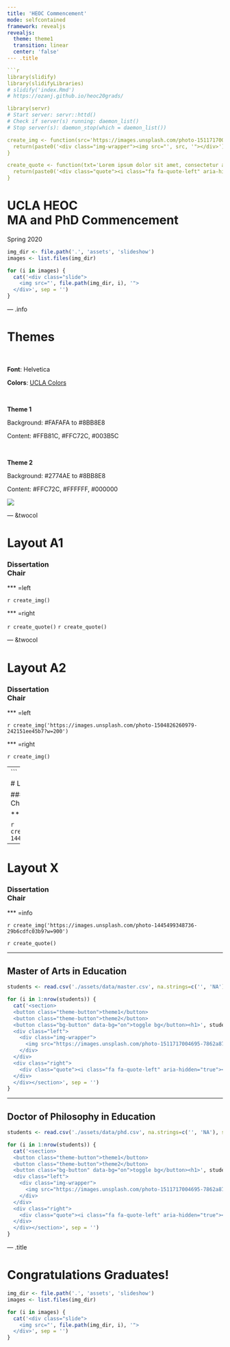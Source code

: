 ```yaml
---
title: 'HEOC Commencement'
mode: selfcontained
framework: revealjs
revealjs:
  theme: theme1
  transition: linear
  center: 'false'
--- .title

```r
library(slidify)
library(slidifyLibraries)
# slidify('index.Rmd')
# https://ozanj.github.io/heoc20grads/

library(servr)
# Start server: servr::httd()
# Check if server(s) running: daemon_list()
# Stop server(s): daemon_stop(which = daemon_list())

create_img <- function(src='https://images.unsplash.com/photo-1511717004695-7862a87f4b3d?w=200') {
  return(paste0('<div class="img-wrapper"><img src="', src, '"></div>'))
}

create_quote <- function(txt='Lorem ipsum dolor sit amet, consectetur adipiscing elit, sed do eiusmod tempor incididunt ut labore et dolore magna aliqua.') {
  return(paste0('<div class="quote"><i class="fa fa-quote-left" aria-hidden="true"></i>', txt, '<i class="fa fa-quote-right" aria-hidden="true"></i></div>'))
}
```

# UCLA HEOC<br>MA and PhD Commencement

Spring 2020

<div id="slides-start" class="slides-wrapper">

```r
img_dir <- file.path('.', 'assets', 'slideshow')
images <- list.files(img_dir)

for (i in images) {
  cat('<div class="slide">
    <img src="', file.path(img_dir, i), '">
  </div>', sep = '')
}
```

</div>

<audio loop data-autoplay id="slides-music">
  <source src="./assets/audio/pomp-and-circumstance.mp3" type="audio/mpeg">
</audio>

--- .info

# Themes

<br>

**Font**: Helvetica

**Colors**: [UCLA Colors](http://brand.ucla.edu/identity/colors)

<br>

**Theme 1**

Background: <span class="color-box" style="background-color:#FAFAFA"></span> \#FAFAFA to <span class="color-box" style="background-color:#8BB8E8"></span> \#8BB8E8

Content: <span class="color-box" style="background-color:#FFB81C"></span> \#FFB81C, <span class="color-box" style="background-color:#FFC72C"></span> \#FFC72C, <span class="color-box" style="background-color:#003B5C"></span> \#003B5C

<br>

**Theme 2**

Background:  <span class="color-box" style="background-color:#2774AE"></span> \#2774AE to <span class="color-box" style="background-color:#8BB8E8"></span> \#8BB8E8

Content: <span class="color-box" style="background-color:#FFC72C"></span> \#FFC72C, <span class="color-box" style="background-color:#FFFFFF"></span> \#FFFFFF, <span class="color-box" style="background-color:#000000"></span> \#000000

![](http://brand.ucla.edu/images/identity/colors/id-colors-usage.jpg)

--- &twocol

# Layout A1

### Dissertation<br>Chair

*** =left

`r create_img()`

*** =right

`r create_quote()`
`r create_quote()`

--- &twocol

# Layout A2

### Dissertation<br>Chair

*** =left

`r create_img('https://images.unsplash.com/photo-1504826260979-242151ee45b7?w=200')`

*** =right

`r create_img()`

---
```


# Layout B

### Dissertation<br>Chair

*** =info

`r create_img('https://images.unsplash.com/photo-1445499348736-29b6cdfc03b9?w=900')`

---

# Layout X

### Dissertation<br>Chair

*** =info

`r create_img('https://images.unsplash.com/photo-1445499348736-29b6cdfc03b9?w=900')`

`r create_quote()`

---

## Master of Arts in Education

</section>

```r
students <- read.csv('./assets/data/master.csv', na.strings=c('', 'NA'), stringsAsFactors = F)

for (i in 1:nrow(students)) {
  cat('<section>
  <button class="theme-button">theme1</button>
  <button class="theme-button">theme2</button>
  <button class="bg-button" data-bg="on">toggle bg</button><h1>', students[i, 'name'], ', M.A.</h1><h3>Advisor</h3><div class="container">
  <div class="left">
    <div class="img-wrapper">
      <img src="https://images.unsplash.com/photo-1511717004695-7862a87f4b3d?w=250">
    </div>
  </div>
  <div class="right">
    <div class="quote"><i class="fa fa-quote-left" aria-hidden="true"></i>Lorem ipsum dolor sit amet, consectetur adipiscing elit, sed do eiusmod tempor incididunt ut labore et dolore magna aliqua.<i class="fa fa-quote-right" aria-hidden="true"></i></div>
  </div>
  </div></section>', sep = '')
}
```

---

## Doctor of Philosophy in Education

</section>

```r
students <- read.csv('./assets/data/phd.csv', na.strings=c('', 'NA'), stringsAsFactors = F)

for (i in 1:nrow(students)) {
  cat('<section>
  <button class="theme-button">theme1</button>
  <button class="theme-button">theme2</button>
  <button class="bg-button" data-bg="on">toggle bg</button><h1>', students[i, 'name'], ', Ph.D.</h1><h3>Dissertation<br>Chair</h3><div class="container">
  <div class="left">
    <div class="img-wrapper">
      <img src="https://images.unsplash.com/photo-1511717004695-7862a87f4b3d?w=250">
    </div>
  </div>
  <div class="right">
    <div class="quote"><i class="fa fa-quote-left" aria-hidden="true"></i>Lorem ipsum dolor sit amet, consectetur adipiscing elit, sed do eiusmod tempor incididunt ut labore et dolore magna aliqua.<i class="fa fa-quote-right" aria-hidden="true"></i></div>
  </div>
  </div></section>', sep = '')
}
```

--- .title

# Congratulations Graduates!

<div id="slides-end" class="slides-wrapper">

```r
img_dir <- file.path('.', 'assets', 'slideshow')
images <- list.files(img_dir)

for (i in images) {
  cat('<div class="slide">
    <img src="', file.path(img_dir, i), '">
  </div>', sep = '')
}
```

</div>

<audio loop data-autoplay>
  <source src="./assets/audio/pomp-and-circumstance.mp3" type="audio/mpeg">
</audio>
